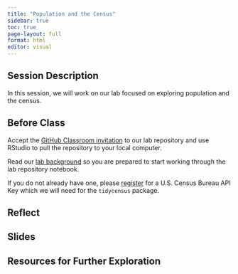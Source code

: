 ```yaml
---
title: "Population and the Census"
sidebar: true
toc: true
page-layout: full
format: html
editor: visual
---
```


## Session Description

In this session, we will work on our lab focused on exploring population and the census.

## Before Class

Accept the [GitHub Classroom invitation](https://classroom.github.com/a/-wEwOEtR) to our lab repository and use RStudio to pull the repository to your local computer.

Read our [lab background](../assignments/labs/05_census.qmd) so you are prepared to start working through the lab repository notebook.

If you do not already have one, please [register](https://api.census.gov/data/key_signup.html) for a U.S. Census Bureau API Key which we will need for the `tidycensus` package.

## Reflect

## Slides

## Resources for Further Exploration
